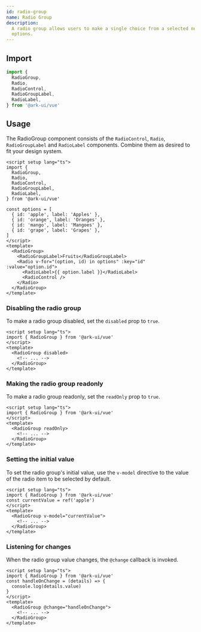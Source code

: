 ```yaml
---
id: radio-group
name: Radio Group
description:
  A radio group allows users to make a single choice from a selected number of
  options.
---
```


## Import

```ts
import {
  RadioGroup,
  Radio,
  RadioControl,
  RadioGroupLabel,
  RadioLabel,
} from '@ark-ui/vue'
```

## Usage

The RadioGroup component consists of the `RadioControl`, `Radio`,
`RadioGroupLabel` and `RadioLabel` components. Combine them as desired to fit
your design system.

```vue
<script setup lang="ts">
import {
  RadioGroup,
  Radio,
  RadioControl,
  RadioGroupLabel,
  RadioLabel,
} from '@ark-ui/vue'

const options = [
  { id: 'apple', label: 'Apples' },
  { id: 'orange', label: 'Oranges' },
  { id: 'mango', label: 'Mangoes' },
  { id: 'grape', label: 'Grapes' },
]
</script>
<template>
  <RadioGroup>
    <RadioGroupLabel>Fruits</RadioGroupLabel>
    <Radio v-for="(option, id) in options" :key="id" :value="option.id">
      <RadioLabel>{{ option.label }}</RadioLabel>
      <RadioControl />
    </Radio>
  </RadioGroup>
</template>
```

### Disabling the radio group

To make a radio group disabled, set the `disabled` prop to `true`.

```vue
<script setup lang="ts">
import { RadioGroup } from '@ark-ui/vue'
</script>
<template>
  <RadioGroup disabled>
    <!-- ... -->
  </RadioGroup>
</template>
```

### Making the radio group readonly

To make a radio group readonly, set the `readOnly` prop to `true`.

```vue
<script setup lang="ts">
import { RadioGroup } from '@ark-ui/vue'
</script>
<template>
  <RadioGroup readOnly>
    <!-- ... -->
  </RadioGroup>
</template>
```

### Setting the initial value

To set the radio group's initial value, use the `v-model` directive to the value
of the radio item to be selected by default.

```vue
<script setup lang="ts">
import { RadioGroup } from '@ark-ui/vue'
const currentValue = ref('apple')
</script>
<template>
  <RadioGroup v-model="currentValue">
    <!-- ... -->
  </RadioGroup>
</template>
```

### Listening for changes

When the radio group value changes, the `@change` callback is invoked.

```vue
<script setup lang="ts">
import { RadioGroup } from '@ark-ui/vue'
const handleOnChange = (details) => {
  console.log(details.value)
}
</script>
<template>
  <RadioGroup @change="handleOnChange">
    <!-- ... -->
  </RadioGroup>
</template>
```
